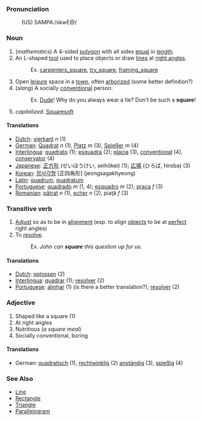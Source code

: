 ===Pronunciation===
:(US) SAMPA:/skwE@/

===Noun===
# (<i>mathematics</i>) A 4-sided [[polygon]] with all sides [[equal]] in [[length]].
# An L-shaped [[tool]] used to place objects or draw [[line]]s at [[right angle]]s.
#:Ex. [[carpenters_square]], [[try_square]], [[framing_square]]
# Open [[leisure]] space in a [[town]], often [[arborize]]d (some better definition?)
# (''slang'') A socially [[conventional]] person.
#:Ex. [[Dude]]!  Why do you always wear a tie? Don't be such a '''square'''!
# ''capitalized.'' [[Squaresoft]]

====Translations====
*[[Dutch]]: [[vierkant]] ''n'' (1)
*[[German]]: [[Quadrat]] ''n'' (1), [[Platz]] ''m'' (3), [[Spießer]] ''m'' (4)
*[[Interlingua]]: [[quadrato]] (1); [[esquadra]] (2); [[placia]] (3), [[conventional]] (4), [[conservator]] (4)
*[[Japanese]]: [[正方形]] (せいほうけい, seihōkei) (1); [[広場]] (ひろば, hiroba) (3)
*[[Korean]]: [[정사각형]] [正四角形] (jeongsagakhyeong)
*[[Latin]]: [[quadrum]], [[quadratum]]
*[[Portuguese]]: [[quadrado]] ''m'' (1, 4); [[esquadro]] ''m'' (2); [[praça]] ''f'' (3)
*[[Romanian]]: [[pătrat]] ''n'' (1), [[echer]] ''n'' (2), piaţă ''f'' (3)

===Transitive verb===
# [[Adjust]] so as to be in [[alignment]] (esp. to align [[object]]s to be at [[perfect]] right angles)
# To [[resolve]].
#:Ex. <i>John can <b>square</b> this question up for us.</i>

====Translations====
*[[Dutch]]: [[oplossen]] (2)
*[[Interlingua]]: [[quadrar]] (1); [[resolver]] (2)
*[[Portuguese]]: [[alinhar]] (1) (is there a better translation?); [[resolver]] (2)

===Adjective===

# Shaped like a square (1)
# At right angles
# Nutritious (''a square meal'')
# Socially conventional, boring

====Translations====

*German: [[quadratisch]] (1), [[rechtwinklig]] (2) [[anständig]] (3), [[spießig]] (4)

===See Also===
*[[Line]]
*[[Rectangle]]
*[[Triangle]]
*[[Parallelogram]]